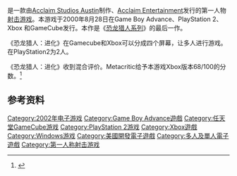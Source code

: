 {{Expand|time=2017-04-01}}

{{NoteTA
| G1=Games
}}

{{vgname|恐龙猎人：进化|en=Turok: Evolution}}是一款由[[Acclaim_Studios_Austin|Acclaim Studios Austin]]制作、[[Acclaim_Entertainment|Acclaim Entertainment]]发行的第一人物[[射击游戏|射击游戏]]。本游戏于2000年8月28日在Game Boy Advance、PlayStation 2、Xbox 和GameCube发行。本作是《[[恐龙猎人系列|恐龙猎人系列]]》的最后一作。

《恐龙猎人：进化》在Gamecube和Xbox可以分成四个屏幕，让多人进行游戏。在PlayStation2为2人。

《恐龙猎人：进化》收到混合评价。Metacritic给予本游戏Xbox版本68/100的分数。<ref>{{cite web |url=http://www.metacritic.com/search/process?sort=relevance&termType=all&ts=turok+evolution&ty=0 |title=''Turok: Evolution'' Metacritic scores |accessdate=2008-01-29 |publisher=[[Metacritic|Metacritic]] |archive-date=2009-01-26 |archive-url=https://web.archive.org/web/20090126202658/http://www.metacritic.com/search/process?sort=relevance&termType=all&ts=turok+evolution&ty=0 |dead-url=no }}</ref>

== 参考资料 ==
{{Reflist}}

{{DEFAULTSORT:Turok Evolution}}
[[Category:2002年电子游戏|Category:2002年电子游戏]]
[[Category:Game_Boy_Advance遊戲|Category:Game Boy Advance遊戲]]
[[Category:任天堂GameCube游戏|Category:任天堂GameCube游戏]]
[[Category:PlayStation_2游戏|Category:PlayStation 2游戏]]
[[Category:Xbox遊戲|Category:Xbox遊戲]]
[[Category:Windows游戏|Category:Windows游戏]]
[[Category:美國開發電子遊戲|Category:美國開發電子遊戲]]
[[Category:多人及單人電子遊戲|Category:多人及單人電子遊戲]]
[[Category:第一人称射击游戏|Category:第一人称射击游戏]]

{{fps-videogame-stub}}